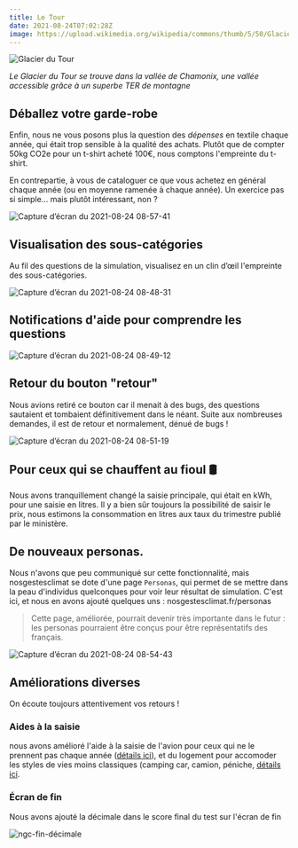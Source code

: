 ```yaml
---
title: Le Tour
date: 2021-08-24T07:02:28Z
image: https://upload.wikimedia.org/wikipedia/commons/thumb/5/50/Glacier_du_Tour_2021.jpg/270px-Glacier_du_Tour_2021.jpg
---
```


![Glacier du Tour](https://upload.wikimedia.org/wikipedia/commons/thumb/5/50/Glacier_du_Tour_2021.jpg/270px-Glacier_du_Tour_2021.jpg)

_Le Glacier du Tour se trouve dans la vallée de Chamonix, une vallée accessible grâce à un superbe TER de montagne_

## Déballez votre garde-robe

Enfin, nous ne vous posons plus la question des _dépenses_ en textile chaque année, qui était trop sensible à la qualité des achats. Plutôt que de compter 50kg CO2e pour un t-shirt acheté 100€, nous comptons l'empreinte du t-shirt.

En contrepartie, à vous de cataloguer ce que vous achetez en général chaque année (ou en moyenne ramenée à chaque année). Un exercice pas si simple... mais plutôt intéressant, non ?

![Capture d’écran du 2021-08-24 08-57-41](https://user-images.githubusercontent.com/1177762/130571129-d0be75f2-989a-4f84-858d-0c8ce803e561.png)

## Visualisation des sous-catégories

Au fil des questions de la simulation, visualisez en un clin d’œil l'empreinte des sous-catégories.

![Capture d’écran du 2021-08-24 08-48-31](https://user-images.githubusercontent.com/1177762/130569828-bee5d46a-0709-4e8a-ab6b-f94f54bbdf0d.png)

## Notifications d'aide pour comprendre les questions

![Capture d’écran du 2021-08-24 08-49-12](https://user-images.githubusercontent.com/1177762/130569970-663eb9ac-4647-4943-b4de-befb12bcb7e2.png)

## Retour du bouton "retour"

Nous avions retiré ce bouton car il menait à des bugs, des questions sautaient et tombaient définitivement dans le néant. Suite aux nombreuses demandes, il est de retour et normalement, dénué de bugs !

![Capture d’écran du 2021-08-24 08-51-19](https://user-images.githubusercontent.com/1177762/130570246-0bebdfc3-4fae-40c8-9011-6999713fdcf9.png)

## Pour ceux qui se chauffent au fioul 🛢️

Nous avons tranquillement changé la saisie principale, qui était en kWh, pour une saisie en litres.
Il y a bien sûr toujours la possibilité de saisir le prix, nous estimons la consommation en litres aux taux du trimestre publié par le ministère.

## De nouveaux personas.

Nous n'avons que peu communiqué sur cette fonctionnalité, mais nosgestesclimat se dote d'une page `Personas`, qui permet de se mettre dans la peau d'individus quelconques pour voir leur résultat de simulation. C'est ici, et nous en avons ajouté quelques uns : nosgestesclimat.fr/personas

> Cette page, améliorée, pourrait devenir très importante dans le futur : les personas pourraient être conçus pour être représentatifs des français.

![Capture d’écran du 2021-08-24 08-54-43](https://user-images.githubusercontent.com/1177762/130570763-0101210c-3f08-49af-b376-572b649ad5d4.png)

## Améliorations diverses

On écoute toujours attentivement vos retours !

### Aides à la saisie

nous avons amélioré l'aide à la saisie de l'avion pour ceux qui ne le prennent pas chaque année ([détails ici](https://github.com/incubateur-ademe/nosgestesclimat/commit/e3d74925b8ff31d6cf40531e6a07a1f97c9f1237)), et du logement pour accomoder les styles de vies moins classiques (camping car, camion, péniche, [détails ici](https://github.com/incubateur-ademe/nosgestesclimat/commit/e900598708402620bc3664500db4c1d111f24515).

### Écran de fin

Nous avons ajouté la décimale dans le score final du test sur l'écran de fin

![ngc-fin-décimale](https://user-images.githubusercontent.com/1177762/130571538-ff8753ce-78c6-4d64-a63c-9128c015545e.gif)
